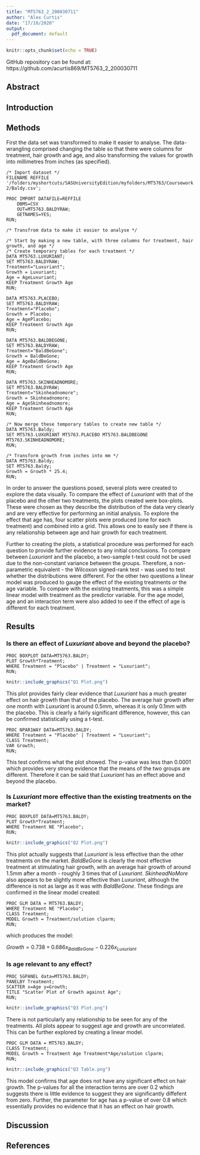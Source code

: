 ```yaml
---
title: "MT5763_2_200030711"
author: "Alex Curtis"
date: "17/10/2020"
output:
  pdf_document: default
---
```


```r
knitr::opts_chunk$set(echo = TRUE)
```

GitHub repository can be found at: https://github.com/acurtis869/MT5763_2_200030711

## Abstract


## Introduction


## Methods
First the data set was transformed to make it easier to analyse. The data-wrangling comprised changing the table so that there were columns for treatment, hair growth and age, and also transforming the values for growth into millimetres from inches (as specified).
```
/* Import dataset */
FILENAME REFFILE '/folders/myshortcuts/SASUniversityEdition/myfolders/MT5763/Coursework 2/Baldy.csv';

PROC IMPORT DATAFILE=REFFILE
	DBMS=CSV
	OUT=MT5763.BALDYRAW;
	GETNAMES=YES;
RUN;

/* Transfrom data to make it easier to analyse */

/* Start by making a new table, with three columns for treatment, hair growth, and age */
/* Create temporary tables for each treatment */
DATA MT5763.LUXURIANT;
SET MT5763.BALDYRAW;
Treatment="Luxuriant";
Growth = Luxuriant;
Age = AgeLuxuriant;
KEEP Treatment Growth Age
RUN;

DATA MT5763.PLACEBO;
SET MT5763.BALDYRAW;
Treatment="Placebo";
Growth = Placebo;
Age = AgePlacebo;
KEEP Treatment Growth Age
RUN;

DATA MT5763.BALDBEGONE;
SET MT5763.BALDYRAW;
Treatment="BaldBeGone";
Growth = BaldBeGone;
Age = AgeBaldBeGone;
KEEP Treatment Growth Age
RUN;

DATA MT5763.SKINHEADNOMORE;
SET MT5763.BALDYRAW;
Treatment="Skinheadnomore";
Growth = Skinheadnomore;
Age = AgeSkinheadnomore;
KEEP Treatment Growth Age
RUN;

/* Now merge these temporary tables to create new table */
DATA MT5763.Baldy;
SET MT5763.LUXURIANT MT5763.PLACEBO MT5763.BALDBEGONE MT5763.SKINHEADNOMORE; 
RUN;

/* Transform growth from inches into mm */
DATA MT5763.Baldy;
SET MT5763.Baldy;
Growth = Growth * 25.4;
RUN;
```

In order to answer the questions posed, several plots were created to explore the data visually. To compare the effect of *Luxuriant* with that of the placebo and the other two treatments, the plots created were box-plots. These were chosen as they describe the distribution of the data very clearly and are very effective for performing an initial analysis. To explore the effect that age has, four scatter plots were produced (one for each treatment) and combined into a grid. This allows one to easily see if there is any relationship between age and hair growth for each treatment.

Further to creating the plots, a statistical procedure was performed for each question to provide further evidence to any initial conclusions. To compare between *Luxuriant* and the placebo, a two-sample t-test could not be used due to the non-constant variance between the groups. Therefore, a non-parametric equivalent - the Wilcoxon signed-rank test - was used to test whether the distributions were different. For the other two questions a linear model was produced to gauge the effect of the existing treatments or the age variable. To compare with the existing treatments, this was a simple linear model with treatment as the predictor variable. For the age model, age and an interaction term were also added to see if the effect of age is different for each treatment.


## Results

### Is there an effect of *Luxuriant* above and beyond the placebo?

```
PROC BOXPLOT DATA=MT5763.BALDY;
PLOT Growth*Treatment; 
WHERE Treatment = "Placebo" | Treatment = "Luxuriant";
RUN;
```
```r
knitr::include_graphics("Q1 Plot.png")
```

This plot provides fairly clear evidence that *Luxuriant* has a much greater effect on hair growth than that of the placebo. The average hair growth after one month with *Luxuriant* is around 0.5mm, whereas it is only 0.1mm with the placebo. This is clearly a fairly significant difference, however, this can be confirmed statistically using a t-test.

```
PROC NPAR1WAY DATA=MT5763.BALDY;
WHERE Treatment = "Placebo" | Treatment = "Luxuriant";
CLASS Treatment;
VAR Growth;
RUN;
```

This test confirms what the plot showed. The p-value was less than 0.0001 which provides very strong evidence that the means of the two groups are different. Therefore it can be said that *Luxuriant* has an effect above and beyond the placebo.

### Is *Luxuriant* more effective than the existing treatments on the market?

```
PROC BOXPLOT DATA=MT5763.BALDY;
PLOT Growth*Treatment; 
WHERE Treatment NE "Placebo";
RUN;
```
```r
knitr::include_graphics("Q2 Plot.png")
```

This plot actually suggests that *Luxuriant* is less effective than the other treatments on the market. *BaldBeGone* is clearly the most effective treatment at stimulating hair growth, with an average hair growth of around 1.5mm after a month - roughly 3 times that of *Luxuriant*. *SkinheadNoMore* also appears to be slightly more effective than *Luxuriant*, although the difference is not as large as it was with *BaldBeGone*. These findings are confirmed in the linear model created:

```
PROC GLM DATA = MT5763.BALDY;
WHERE Treatment NE "Placebo";
CLASS Treatment;
MODEL Growth = Treatment/solution clparm;
RUN;
```

which produces the model:

$Growth = 0.738 + 0.686 x_{BaldBeGone} - 0.226 x_{Luxuriant}$

### Is age relevant to any effect?

```
PROC SGPANEL data=MT5763.BALDY;
PANELBY Treatment;
SCATTER x=Age y=Growth;
TITLE "Scatter Plot of Growth against Age";
RUN;
```
```r
knitr::include_graphics("Q3 Plot.png")
```

There is not particularly any relationship to be seen for any of the treatments. All plots appear to suggest age and growth are uncorrelated. This can be further explored by creating a linear model.

```
PROC GLM DATA = MT5763.BALDY;
CLASS Treatment;
MODEL Growth = Treatment Age Treatment*Age/solution clparm;
RUN;
```
```r
knitr::include_graphics("Q3 Table.png")
```

This model confirms that age does not have any significant effect on hair growth. The p-values for all the interaction terms are over 0.2 which suggests there is little evidence to suggest they are significantly diffefent from zero. Further, the parameter for age has a p-value of over 0.8 which essentially provides no evidence that it has an effect on hair growth.

## Discussion


## References

